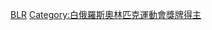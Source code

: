 {{Commonscat|Olympic silver medalists for Belarus}}

[[Category:奥林匹克运动会银牌得主|BLR]]
[[Category:白俄羅斯奧林匹克運動會獎牌得主|Category:白俄羅斯奧林匹克運動會獎牌得主]]